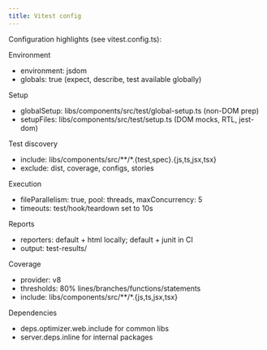 ```yaml
---
title: Vitest config
---
```


Configuration highlights (see vitest.config.ts):

Environment
- environment: jsdom
- globals: true (expect, describe, test available globally)

Setup
- globalSetup: libs/components/src/test/global-setup.ts (non-DOM prep)
- setupFiles: libs/components/src/test/setup.ts (DOM mocks, RTL, jest-dom)

Test discovery
- include: libs/components/src/**/*.{test,spec}.{js,ts,jsx,tsx}
- exclude: dist, coverage, configs, stories

Execution
- fileParallelism: true, pool: threads, maxConcurrency: 5
- timeouts: test/hook/teardown set to 10s

Reports
- reporters: default + html locally; default + junit in CI
- output: test-results/

Coverage
- provider: v8
- thresholds: 80% lines/branches/functions/statements
- include: libs/components/src/**/*.{js,ts,jsx,tsx}

Dependencies
- deps.optimizer.web.include for common libs
- server.deps.inline for internal packages


